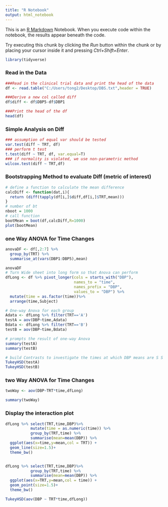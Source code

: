 ---
title: "R Notebook"
output: html_notebook
---

This is an [R Markdown](http://rmarkdown.rstudio.com) Notebook. When you execute code within the notebook, the results appear beneath the code. 

Try executing this chunk by clicking the *Run* button within the chunk or by placing your cursor inside it and pressing *Ctrl+Shift+Enter*. 

```{r}
library(tidyverse)
```

### Read in the Data

```{r}
###Read in the clinical trial data and print the head of the data
df <- read.table("C:/Users/tong2/Desktop/DBS.txt",header = TRUE)

###Derive a new col called diff
df$diff <- df$DBP5-df$DBP1

###Print the head of the df
head(df)
```
### Simple Analysis on Diff
```{r}
### assumption of equal var should be tested
var.test(diff ~ TRT, df)
### perform t test
t.test(diff ~ TRT, df, var.equal=T)
### if normality is violated, we use non-parametric method
wilcox.test(diff ~ TRT,df)

```

### Bootstrapping Method to evaluate Diff (metric of interest)
```{r}
# define a function to calculate the mean difference
calcDiff <- function(dat,i){
  return (diff(tapply(df[i,]$diff,df[i,]$TRT,mean)))
}
# number of bt
nboot = 1000
# call function
bootMean = boot(df,calcDiff,R=1000)
plot(bootMean)
```

### one Way ANOVA for Time Changes
```{r}
anovaDF <- df[,2:7] %>%
  group_by(TRT) %>%
  summarise_at(vars(DBP1:DBP5),mean)

anovaDF
# Turn Wide sheet into long form so that Anova can perform
dfLong <- df %>% pivot_longer(cols = starts_with("DBP"),
                              names_to = "time",
                              names_prefix = "DBP",
                              values_to = "DBP") %>%
  mutate(time = as.factor(time))%>%
  arrange(time,Subject)

# One-way Anova for each group
Adata <- dfLong %>% filter(TRT=='A')
testA = aov(DBP~time,Adata)
Bdata <- dfLong %>% filter(TRT=='B')
testB = aov(DBP~time,Bdata)

# prompts the result of one-way Anova
summary(testA)
summary(testB)

# build Contrasts to investigate the times at which DBP means are S S
TukeyHSD(testA)
TukeyHSD(testB)

```

### two Way ANOVA for Time Changes
```{r}
twoWay <- aov(DBP~TRT*time,dfLong)

summary(twoWay)

```
### Display the interaction plot
```{r}
dfLong %>% select(TRT,time,DBP)%>%
           mutate(time = as.numeric(time)) %>%
           group_by(TRT,time) %>%
           summarise(mean=mean(DBP)) %>% 
  ggplot(aes(x=time,y=mean,col = TRT)) +
  geom_line(size=1.5)+
  theme_bw()


dfLong %>% select(TRT,time,DBP)%>%
           group_by(TRT,time) %>%
           summarise(mean=mean(DBP)) %>% 
  ggplot(aes(x=TRT,y=mean,col = time)) +
  geom_point(size=1.5)+
  theme_bw()

TukeyHSD(aov(DBP ~ TRT*time,dfLong))

```

